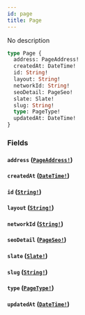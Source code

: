 ```yaml
---
id: page
title: Page
---
```


No description

```graphql
type Page {
  address: PageAddress!
  createdAt: DateTime!
  id: String!
  layout: String!
  networkId: String!
  seoDetail: PageSeo!
  slate: Slate!
  slug: String!
  type: PageType!
  updatedAt: DateTime!
}
```

### Fields

#### `address` ([`PageAddress!`](/graphql/objects/page-address))

#### `createdAt` ([`DateTime!`](/graphql/scalars/date-time))

#### `id` ([`String!`](/graphql/scalars/string))

#### `layout` ([`String!`](/graphql/scalars/string))

#### `networkId` ([`String!`](/graphql/scalars/string))

#### `seoDetail` ([`PageSeo!`](/graphql/objects/page-seo))

#### `slate` ([`Slate!`](/graphql/objects/slate))

#### `slug` ([`String!`](/graphql/scalars/string))

#### `type` ([`PageType!`](/graphql/enums/page-type))

#### `updatedAt` ([`DateTime!`](/graphql/scalars/date-time))

